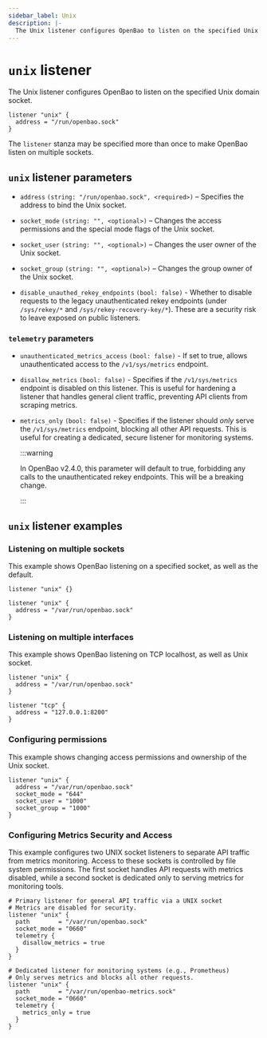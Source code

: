 ```yaml
---
sidebar_label: Unix
description: |-
  The Unix listener configures OpenBao to listen on the specified Unix domain socket.
---
```


# `unix` listener

The Unix listener configures OpenBao to listen on the specified Unix domain socket.

```hcl
listener "unix" {
  address = "/run/openbao.sock"
}
```

The `listener` stanza may be specified more than once to make OpenBao listen on
multiple sockets.

## `unix` listener parameters
- `address` `(string: "/run/openbao.sock", <required>)` – Specifies the address to bind the Unix socket.

- `socket_mode` `(string: "", <optional>)` – Changes the access
  permissions and the special mode flags of the Unix socket.

- `socket_user` `(string: "", <optional>)` – Changes the user owner of the Unix socket.

- `socket_group` `(string: "", <optional>)` – Changes the group owner of the Unix socket.

- `disable_unauthed_rekey_endpoints` `(bool: false)` - Whether to disable requests to the
  legacy unauthenticated rekey endpoints (under `/sys/rekey/*` and
  `/sys/rekey-recovery-key/*`). These are a security risk to leave exposed on
  public listeners.

### `telemetry` parameters

- `unauthenticated_metrics_access` `(bool: false)` - If set to true, allows
  unauthenticated access to the `/v1/sys/metrics` endpoint.

- `disallow_metrics` `(bool: false)` - Specifies if the `/v1/sys/metrics` endpoint is disabled on this listener. 
  This is useful for hardening a listener that handles general client traffic, preventing API clients from scraping metrics.

- `metrics_only` `(bool: false)` - Specifies if the listener should *only* serve the `/v1/sys/metrics` endpoint, blocking all other API requests. 
  This is useful for creating a dedicated, secure listener for monitoring systems.

  :::warning

  In OpenBao v2.4.0, this parameter will default to true, forbidding any calls
  to the unauthenticated rekey endpoints. This will be a breaking change.

  :::

## `unix` listener examples

### Listening on multiple sockets

This example shows OpenBao listening on a specified socket, as well as the default.

```hcl
listener "unix" {}

listener "unix" {
  address = "/var/run/openbao.sock"
}
```

### Listening on multiple interfaces

This example shows OpenBao listening on TCP localhost, as well as Unix socket.

```hcl
listener "unix" {
  address = "/var/run/openbao.sock"
}

listener "tcp" {
  address = "127.0.0.1:8200"
}
```

### Configuring permissions
This example shows changing access permissions and ownership of the Unix socket.
```hcl
listener "unix" {
  address = "/var/run/openbao.sock"
  socket_mode = "644"
  socket_user = "1000"
  socket_group = "1000"
}
```

### Configuring Metrics Security and Access

This example configures two UNIX socket listeners to separate API traffic from metrics monitoring. 
Access to these sockets is controlled by file system permissions. 
The first socket handles API requests with metrics disabled, 
while a second socket is dedicated only to serving metrics for monitoring tools.

```hcl
# Primary listener for general API traffic via a UNIX socket
# Metrics are disabled for security.
listener "unix" {
  path        = "/var/run/openbao.sock"
  socket_mode = "0660"
  telemetry {
    disallow_metrics = true
  }
}

# Dedicated listener for monitoring systems (e.g., Prometheus)
# Only serves metrics and blocks all other requests.
listener "unix" {
  path        = "/var/run/openbao-metrics.sock"
  socket_mode = "0660"
  telemetry {
    metrics_only = true
  }
}
```
